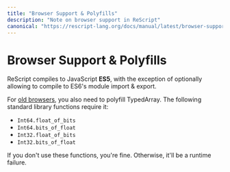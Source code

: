 ```yaml
---
title: "Browser Support & Polyfills"
description: "Note on browser support in ReScript"
canonical: "https://rescript-lang.org/docs/manual/latest/browser-support-polyfills"
---
```


# Browser Support & Polyfills

ReScript compiles to JavaScript **ES5**, with the exception of optionally allowing to compile to ES6's module import & export.

For [old browsers](https://caniuse.com/#search=typed%20array), you also need to polyfill TypedArray. The following standard library functions require it:

- `Int64.float_of_bits`
- `Int64.bits_of_float`
- `Int32.float_of_bits`
- `Int32.bits_of_float`

If you don't use these functions, you're fine. Otherwise, it'll be a runtime failure.
